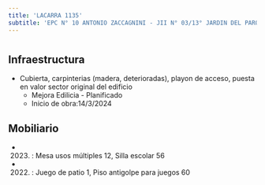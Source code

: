 ```yaml
---
title: 'LACARRA 1135'
subtitle: 'EPC N° 10 ANTONIO ZACCAGNINI - JII N° 03/13° JARDIN DEL PARQUE'
---
```


#
## Infraestructura

* Cubierta, carpinterias (madera, deterioradas), playon de acceso, puesta en valor sector original del edificio 
    + Mejora Edilicia - Planificado 
    + Inicio de obra:14/3/2024 






## Mobiliario

*  (2023) : Mesa usos múltiples 12, Silla escolar 56 

*  (2022) : Juego de patio 1, Piso antigolpe para juegos 60 



